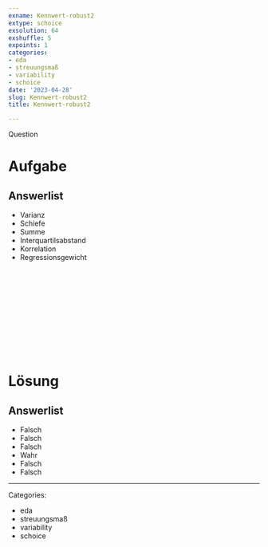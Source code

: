```yaml
---
exname: Kennwert-robust2
extype: schoice
exsolution: 64
exshuffle: 5
expoints: 1
categories:
- eda
- streuungsmaß
- variability
- schoice
date: '2023-04-28'
slug: Kennwert-robust2
title: Kennwert-robust2

---
```



Question

# Aufgabe


Answerlist
----------

* Varianz
* Schiefe
* Summe
* Interquartilsabstand
* Korrelation
* Regressionsgewicht



</br>
</br>
</br>
</br>
</br>
</br>
</br>
</br>
</br>
</br>

# Lösung


Answerlist
----------

* Falsch
* Falsch
* Falsch
* Wahr
* Falsch
* Falsch





---

Categories: 

- eda
- streuungsmaß
- variability
- schoice

